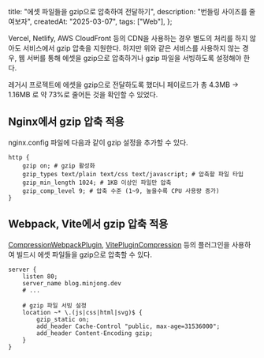   title: "에셋 파일들을 gzip으로 압축하여 전달하기",
  description: "번들링 사이즈를 줄여보자",
  createdAt: "2025-03-07",
  tags: ["Web"],
};

Vercel, Netlify, AWS CloudFront 등의 CDN을 사용하는 경우 별도의 처리를 하지 않아도 서비스에서 gzip 압축을 지원한다. 하지만 위와 같은 서비스를 사용하지 않는 경우, 웹 서버를 통해 에셋을 gzip으로 압축하거나 gzip 파일을 서빙하도록 설정해야 한다.

레거시 프로젝트에 에셋을 gzip으로 전달하도록 했더니 페이로드가 총 4.3MB -> 1.16MB 로 약 73%로 줄어든 것을 확인할 수 있었다.

## Nginx에서 gzip 압축 적용

nginx.config 파일에 다음과 같이 gzip 설정을 추가할 수 있다.

```nginx
http {
    gzip on; # gzip 활성화
    gzip_types text/plain text/css text/javascript; # 압축할 파일 타입
    gzip_min_length 1024; # 1KB 이상인 파일만 압축
    gzip_comp_level 9; # 압축 수준 (1~9, 높을수록 CPU 사용량 증가)
}
```

## Webpack, Vite에서 gzip 압축 적용

[CompressionWebpackPlugin](https://webpack.js.org/plugins/compression-webpack-plugin/), [VitePluginCompression](https://github.com/nonzzz/vite-plugin-compression) 등의 플러그인을 사용하여 빌드시 에셋 파일들을 gzip으로 압축할 수 있다.

```nginx
server {
    listen 80;
    server_name blog.minjong.dev
    # ...

    # gzip 파일 서빙 설정
    location ~* \.(js|css|html|svg)$ {
        gzip_static on;
        add_header Cache-Control "public, max-age=31536000";
        add_header Content-Encoding gzip;
    }
}
```

